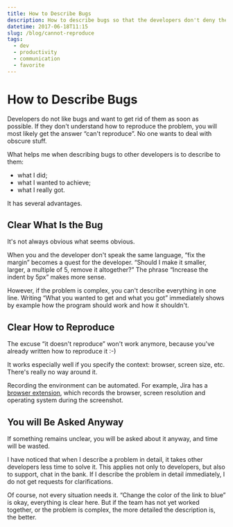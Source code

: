 ```yaml
---
title: How to Describe Bugs
description: How to describe bugs so that the developers don't deny them.
datetime: 2017-06-18T11:15
slug: /blog/cannot-reproduce
tags:
  - dev
  - productivity
  - communication
  - favorite
---
```


# How to Describe Bugs

Developers do not like bugs and want to get rid of them as soon as possible. If they don't understand how to reproduce the problem, you will most likely get the answer “can't reproduce”. No one wants to deal with obscure stuff.

What helps me when describing bugs to other developers is to describe to them:

- what I did;
- what I wanted to achieve;
- what I really got.

It has several advantages.

## Clear What Is the Bug

It's not always obvious what seems obvious.

When you and the developer don't speak the same language, “fix the margin” becomes a quest for the developer. “Should I make it smaller, larger, a multiple of 5, remove it altogether?” The phrase “Increase the indent by 5px” makes more sense.

However, if the problem is complex, you can't describe everything in one line. Writing “What you wanted to get and what you got” immediately shows by example how the program should work and how it shouldn't.

## Clear How to Reproduce

The excuse “it doesn't reproduce” won't work anymore, because you've already written how to reproduce it <nobr>:-)</nobr>

It works especially well if you specify the context: browser, screen size, etc. There's really no way around it.

Recording the environment can be automated. For example, Jira has a [browser extension](https://confluence.atlassian.com/display/CAPTURE/Getting+Capture+for+JIRA+in+your+browser), which records the browser, screen resolution and operating system during the screenshot.

## You will Be Asked Anyway

If something remains unclear, you will be asked about it anyway, and time will be wasted.

I have noticed that when I describe a problem in detail, it takes other developers less time to solve it. This applies not only to developers, but also to support, chat in the bank. If I describe the problem in detail immediately, I do not get requests for clarifications.

Of course, not every situation needs it. “Change the color of the link to blue” is okay, everything is clear here. But if the team has not yet worked together, or the problem is complex, the more detailed the description is, the better.
